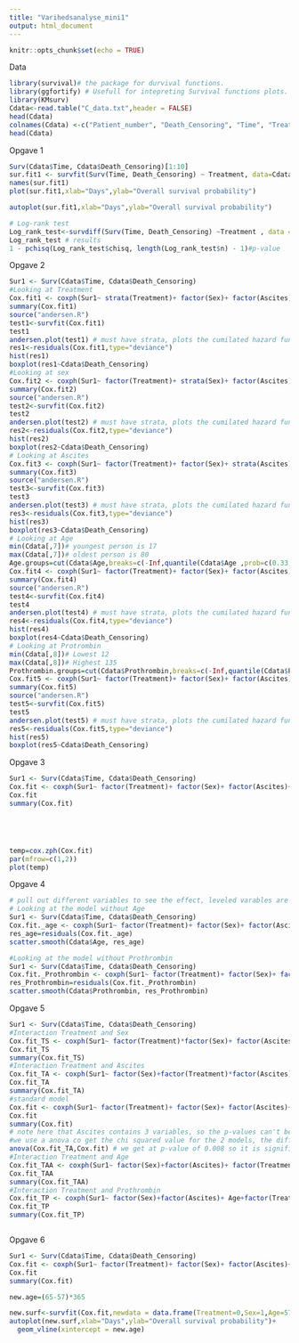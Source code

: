 ```yaml
---
title: "Varihedsanalyse_mini1"
output: html_document
---
```


```r
knitr::opts_chunk$set(echo = TRUE)
```

Data 
```r
library(survival)# the package for durvival functions.
library(ggfortify) # Usefull for intepreting Survival functions plots.
library(KMsurv)
Cdata<-read.table("C_data.txt",header = FALSE)
head(Cdata)
colnames(Cdata) <-c("Patient_number", "Death_Censoring", "Time", "Treatment", "Sex", "Ascites", "Age", "Prothrombin")
head(Cdata)
```
Opgave 1
```r

Surv(Cdata$Time, Cdata$Death_Censoring)[1:10]
sur.fit1 <- survfit(Surv(Time, Death_Censoring) ~ Treatment, data=Cdata)
names(sur.fit1)
plot(sur.fit1,xlab="Days",ylab="Overall survival probability")

autoplot(sur.fit1,xlab="Days",ylab="Overall survival probability")

# Log-rank test
Log_rank_test<-survdiff(Surv(Time, Death_Censoring) ~Treatment , data = Cdata)
Log_rank_test # results
1 - pchisq(Log_rank_test$chisq, length(Log_rank_test$n) - 1)#p-value
```
Opgave 2
```r
Sur1 <- Surv(Cdata$Time, Cdata$Death_Censoring)
#Looking at Treatment
Cox.fit1 <- coxph(Sur1~ strata(Treatment)+ factor(Sex)+ factor(Ascites)+ Age+ Prothrombin, data = Cdata)
summary(Cox.fit1)
source("andersen.R")
test1<-survfit(Cox.fit1)
test1
andersen.plot(test1) # must have strata, plots the cumilated hazard function for the levels of the strata variable
res1<-residuals(Cox.fit1,type="deviance")
hist(res1)
boxplot(res1~Cdata$Death_Censoring)
#Looking at sex
Cox.fit2 <- coxph(Sur1~ factor(Treatment)+ strata(Sex)+ factor(Ascites)+ Age+ Prothrombin, data = Cdata)
summary(Cox.fit2)
source("andersen.R")
test2<-survfit(Cox.fit2)
test2
andersen.plot(test2) # must have strata, plots the cumilated hazard function for the levels of the strata variable
res2<-residuals(Cox.fit2,type="deviance")
hist(res2)
boxplot(res2~Cdata$Death_Censoring)
# Looking at Ascites
Cox.fit3 <- coxph(Sur1~ factor(Treatment)+ factor(Sex)+ strata(Ascites)+ Age+ Prothrombin, data = Cdata)
summary(Cox.fit3)
source("andersen.R")
test3<-survfit(Cox.fit3)
test3
andersen.plot(test3) # must have strata, plots the cumilated hazard function for the levels of the strata variable
res3<-residuals(Cox.fit3,type="deviance")
hist(res3)
boxplot(res3~Cdata$Death_Censoring)
# Looking at Age
min(Cdata[,7])# youngest person is 17
max(Cdata[,7])# oldest person is 80
Age.groups=cut(Cdata$Age,breaks=c(-Inf,quantile(Cdata$Age ,prob=c(0.33,0.66)),Inf)) #devides the Age into groups
Cox.fit4 <- coxph(Sur1~ factor(Treatment)+ factor(Sex)+ factor(Ascites)+ strata(Age.groups)+ Prothrombin, data = Cdata)
summary(Cox.fit4)
source("andersen.R")
test4<-survfit(Cox.fit4)
test4
andersen.plot(test4) # must have strata, plots the cumilated hazard function for the levels of the strata variable
res4<-residuals(Cox.fit4,type="deviance")
hist(res4)
boxplot(res4~Cdata$Death_Censoring)
# Looking at Protrombin
min(Cdata[,8])# Lowest 12
max(Cdata[,8])# Highest 135
Prothrombin.groups=cut(Cdata$Prothrombin,breaks=c(-Inf,quantile(Cdata$Prothrombin ,prob=c(0.33,0.66)),Inf)) #devides the Age into groups
Cox.fit5 <- coxph(Sur1~ factor(Treatment)+ factor(Sex)+ factor(Ascites)+ Age+ strata(Prothrombin.groups), data = Cdata)
summary(Cox.fit5)
source("andersen.R")
test5<-survfit(Cox.fit5)
test5
andersen.plot(test5) # must have strata, plots the cumilated hazard function for the levels of the strata variable
res5<-residuals(Cox.fit5,type="deviance")
hist(res5)
boxplot(res5~Cdata$Death_Censoring)

```
Opgave 3
```r
Sur1 <- Surv(Cdata$Time, Cdata$Death_Censoring)
Cox.fit <- coxph(Sur1~ factor(Treatment)+ factor(Sex)+ factor(Ascites)+ Age+ Prothrombin, data = Cdata)
Cox.fit
summary(Cox.fit)





temp=cox.zph(Cox.fit)
par(mfrow=c(1,2))
plot(temp)
```
Opgave 4
```r
# pull out different variables to see the effect, leveled varables are not of intresed since all information have be extracted?
# Looking at the model without Age
Sur1 <- Surv(Cdata$Time, Cdata$Death_Censoring)
Cox.fit._age <- coxph(Sur1~ factor(Treatment)+ factor(Sex)+ factor(Ascites)+ Prothrombin, data = Cdata)
res_age=residuals(Cox.fit._age)
scatter.smooth(Cdata$Age, res_age)

#Looking at the model without Prothrombin
Sur1 <- Surv(Cdata$Time, Cdata$Death_Censoring)
Cox.fit._Prothrombin <- coxph(Sur1~ factor(Treatment)+ factor(Sex)+ factor(Ascites)+ Age, data = Cdata)
res_Prothrombin=residuals(Cox.fit._Prothrombin)
scatter.smooth(Cdata$Prothrombin, res_Prothrombin)

```
Opgave 5
```r
Sur1 <- Surv(Cdata$Time, Cdata$Death_Censoring)
#Interaction Treatment and Sex
Cox.fit_TS <- coxph(Sur1~ factor(Treatment)*factor(Sex)+ factor(Ascites)+ Age+ Prothrombin, data = Cdata)
Cox.fit_TS
summary(Cox.fit_TS)
#Interaction Treatment and Ascites
Cox.fit_TA <- coxph(Sur1~ factor(Sex)+factor(Treatment)*factor(Ascites)+ Age+ Prothrombin, data = Cdata)
Cox.fit_TA
summary(Cox.fit_TA)
#standard model
Cox.fit <- coxph(Sur1~ factor(Treatment)+ factor(Sex)+ factor(Ascites)+ Age+ Prothrombin, data = Cdata)
Cox.fit
summary(Cox.fit)
# note here that Ascites contains 3 variables, so the p-values can't be interpreted directly so we compair Likelihood ratio tests against the standard model
#we use a anova co get the chi squared value for the 2 models, the difference in likelihood ratio test is 139.1-129.5=9.4 and the DF is 8-6=2
anova(Cox.fit_TA,Cox.fit) # we get at p-value of 0.008 so it is significant.
#Interaction Treatment and Age
Cox.fit_TAA <- coxph(Sur1~ factor(Sex)+factor(Ascites)+ factor(Treatment)*Age+ Prothrombin, data = Cdata)
Cox.fit_TAA
summary(Cox.fit_TAA)
#Interaction Treatment and Prothrombin
Cox.fit_TP <- coxph(Sur1~ factor(Sex)+factor(Ascites)+ Age+factor(Treatment)*Prothrombin, data = Cdata)
Cox.fit_TP
summary(Cox.fit_TP)



```
Opgave 6
```r
Sur1 <- Surv(Cdata$Time, Cdata$Death_Censoring)
Cox.fit <- coxph(Sur1~ factor(Treatment)+ factor(Sex)+ factor(Ascites)+ Age+ Prothrombin, data = Cdata)
Cox.fit
summary(Cox.fit)

new.age=(65-57)*365

new.surf<-survfit(Cox.fit,newdata = data.frame(Treatment=0,Sex=1,Age=57,Ascites=1,Prothrombin=85))
autoplot(new.surf,xlab="Days",ylab="Overall survival probability")+
  geom_vline(xintercept = new.age)
```



